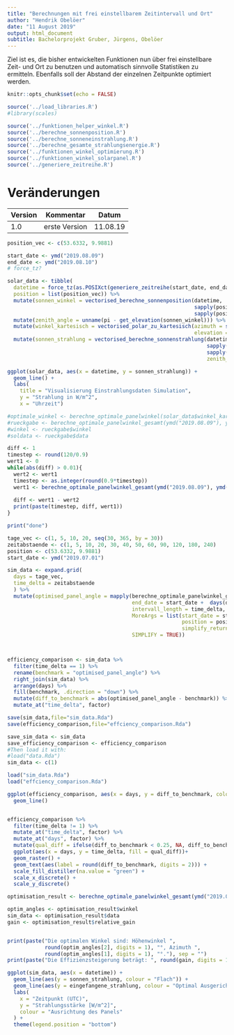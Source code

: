 ```yaml
---
title: "Berechnungen mit frei einstellbarem Zeitintervall und Ort"
author: "Hendrik Obelöer"
date: "11 August 2019"
output: html_document
subtitle: Bachelorprojekt Gruber, Jürgens, Obelöer
---
```


Ziel ist es, die bisher entwickelten Funktionen nun über frei einstellbare Zeit- und Ort zu benutzen und automatisch sinnvolle Statistiken zu ermitteln. Ebenfalls soll der Abstand der einzelnen Zeitpunkte optimiert werden.

```r
knitr::opts_chunk$set(echo = FALSE)
```

```r
source('../load_libraries.R')
#library(scales)

source('../funktionen_helper_winkel.R')
source('../berechne_sonnenposition.R')
source('../berechne_sonneneinstrahlung.R')
source('../berechne_gesamte_strahlungsenergie.R')
source('../funktionen_winkel_optimierung.R')
source('../funktionen_winkel_solarpanel.R')
source('../generiere_zeitreihe.R')

```


# Veränderungen

| Version  | Kommentar                | Datum     |
|----------|--------------------------|-----------|
| 1.0      | erste Version            | 11.08.19  |


```r
position_vec <- c(53.6332, 9.9881)

start_date <- ymd("2019.08.09")
end_date <- ymd("2019.08.10")
# force_tz?

solar_data <- tibble(
  datetime = force_tz(as.POSIXct(generiere_zeitreihe(start_date, end_date, 1)), "Europe/Berlin"),  # Wie Zeitzonen behandeln?
  position = list(position_vec)) %>%
  mutate(sonnen_winkel = vectorised_berechne_sonnenposition(datetime, 
                                                            sapply(position, `[[`, 1),
                                                            sapply(position, `[[`, 2))) %>%
  mutate(zenith_angle = unname(pi - get_elevation(sonnen_winkel))) %>%
  mutate(winkel_kartesisch = vectorised_polar_zu_kartesisch(azimuth = sapply(sonnen_winkel, `[[`, 1), 
                                                            elevation = sapply(sonnen_winkel, `[[`, 2))) %>%
  mutate(sonnen_strahlung = vectorised_berechne_sonnenstrahlung(datetime,
                                                                sapply(position, `[[`, 1),
                                                                sapply(position, `[[`, 2),
                                                                zenith_angle = zenith_angle))
```

```r
ggplot(solar_data, aes(x = datetime, y = sonnen_strahlung)) +
  geom_line() +
  labs(
    title = "Visualisierung Einstrahlungsdaten Simulation",
    y = "Strahlung in W/m^2",
    x = "Uhrzeit")
```

```r
#optimale_winkel <- berechne_optimale_panelwinkel(solar_data$winkel_kartesisch, solar_data$sonnen_strahlung)  
#rueckgabe <- berechne_optimale_panelwinkel_gesamt(ymd("2019.08.09"), ymd("2019.08.10"), c(53.6332, 9.9881), 10)
#winkel <- rueckgabe$winkel
#soldata <- rueckgabe$data

diff <- 1
timestep <- round(120/0.9)
wert1 <- 0
while(abs(diff) > 0.01){
  wert2 <- wert1
  timestep <- as.integer(round(0.9*timestep))
  wert1 <- berechne_optimale_panelwinkel_gesamt(ymd("2019.08.09"), ymd("2019.10.20"), c(53.6332, 9.9881), timestep)$winkel[2]
  
  diff <- wert1 - wert2
  print(paste(timestep, diff, wert1))
}

print("done")

```

```r
tage_vec <- c(1, 5, 10, 20, seq(30, 365, by = 30))
zeitabstaende <- c(1, 5, 10, 20, 30, 40, 50, 60, 90, 120, 180, 240)
position <- c(53.6332, 9.9881)
start_date <- ymd("2019.07.01")

sim_data <- expand.grid(
  days = tage_vec,
  time_delta = zeitabstaende
  ) %>%
  mutate(optimised_panel_angle = mapply(berechne_optimale_panelwinkel_gesamt,
                                        end_date = start_date +  days(days),
                                        intervall_length = time_delta,
                                        MoreArgs = list(start_date = start_date,
                                                        position = position,
                                                        simplify_return = TRUE),
                                        SIMPLIFY = TRUE))



efficiency_comparison <- sim_data %>%
  filter(time_delta == 1) %>%
  rename(benchmark = "optimised_panel_angle") %>%
  right_join(sim_data) %>%
  arrange(days) %>%
  fill(benchmark, .direction = "down") %>%
  mutate(diff_to_benchmark = abs(optimised_panel_angle - benchmark)) %>%
  mutate_at("time_delta", factor)

save(sim_data,file="sim_data.Rda")
save(efficiency_comparison,file="effciency_comparison.Rda")

save_sim_data <- sim_data
save_efficiency_comparison <- efficiency_comparison
#Then load it with:
#load("data.Rda")
sim_data <- c(1)

load("sim_data.Rda")
load("effciency_comparison.Rda")

ggplot(efficiency_comparison, aes(x = days, y = diff_to_benchmark, colour = time_delta))+
  geom_line()


efficiency_comparison %>%
  filter(time_delta != 1) %>%
  mutate_at("time_delta", factor) %>%
  mutate_at("days", factor) %>%
  mutate(qual_diff = ifelse(diff_to_benchmark < 0.25, NA, diff_to_benchmark)) %>%
  ggplot(aes(x = days, y = time_delta, fill = qual_diff))+
  geom_raster() +
  geom_text(aes(label = round(diff_to_benchmark, digits = 2))) +
  scale_fill_distiller(na.value = "green") +
  scale_x_discrete() +
  scale_y_discrete()

```


```r
optimisation_result <- berechne_optimale_panelwinkel_gesamt(ymd("2019.02.08"), ymd("2019.02.20"), c(53.6332, 9.9881), timestep)

optim_angles <- optimisation_result$winkel
sim_data <- optimisation_result$data
gain <- optimisation_result$relative_gain


print(paste("Die optimalen Winkel sind: Höhenwinkel ", 
            round(optim_angles[2], digits = 1), "°, Azimuth ", 
            round(optim_angles[1], digits = 1), "°."), sep = "")
print(paste("Die Effizienzsteigerung beträgt: ", round(gain, digits = 1), "%"))
```

```r
ggplot(sim_data, aes(x = datetime)) +
  geom_line(aes(y = sonnen_strahlung, colour = "Flach")) +
  geom_line(aes(y = eingefangene_strahlung, colour = "Optimal Ausgerichtet")) +
  labs(
    x = "Zeitpunkt (UTC)",
    y = "Strahlungsstärke [W/m^2]",
    colour = "Ausrichtung des Panels"
  ) +
  theme(legend.position = "bottom")
```
